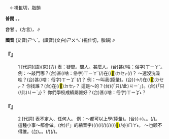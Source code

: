 
=={{ruby|誰|ㄕㄟˊ}}==

　←視隹切，脂韻

'''普閩''' {{ruby|(文)|ㄙㄨㄧˊ}}。{{ruby|(白)|ㄗㄨㄧˊ}}。

'''台甘''' {{ruby|(文)|ㄙㄨㄧˊ}}。{{ruby|(語)|ㄗㄨㄚˊ}}(方言){{ruby|。|ㄗㄨㄧ˫}}，{{ruby|是|ㄒㄧ˫}}{{ruby|誰|ㄗㄨㄧ˫}}∥

'''國音''' (又音)<rt>ㄕㄟˊ</rt>。(讀音)(文白)<rt>ㄕㄨㄟˊ</rt>(視隹切，脂韻)∥

    

==='''『{{ruby|誰|ㄕㄟˊ}}』'''===
:1  [代詞](語)(京)(方) 表：疑問。問人。甚麼人。(台)甚(/啥：俗字)<rt>ㄒㄧㄚˋ</rt>{{ruby|麼|ㄇㄧ}}{{ruby|/|ㄇㄧㆷ}}{{ruby|人|ㄌㄤˊ}}。例：～敲門哪？(台)甚(/啥：俗字)<rt>ㄒㄧㄚˋ</rt>{{ruby|乜|ㄇㄧㆷ}}{{ruby|人|ㄌㄤˊ}}(/{{ruby|甚|ㄒㄧㆩ˪}}{{ruby|人|ㄌㄤˊ}})在(/<mark>&#xf9549;</mark>)<rt>ㄉㆤㆷ</rt>{{ruby|叩|ㄎㄚ˪}}(/{{ruby|扑|ㄆㄚㆷ}}){{ruby|門|ㄇㆭˊ}}？ ～還沒洗澡哇？(台)甚(/啥：俗字)<rt>ㄒㄧㆩˋ</rt>{{ruby|人|ㄌㄤˊ}}{{ruby|猶|ㄧㄠˋ}}{{ruby|未|ㆠㆤ˫}}{{ruby|/|ㆠㄨㆤ˫}}{{ruby|洗|ㄙㄨㆤˋ}}{{ruby|/|ㄙㆤˋ}}{{ruby|浴|ㄧㆤㆶ ͘}}(/{{ruby|洗|ㄙㄨㆤˋ}}{{ruby|/|ㄙㆤˋ}}{{ruby|身|ㄒㄧㄥ}}{{ruby|軀|ㄎㄨ}})？ 例：～叫我(陸彙)。(台){{ruby|甚|ㄒㄧㆬ˫}}{{ruby|麼|ㄇㄧㆷ}}{{ruby|人|ㄌㄤˊ}}(→/{{ruby|啥|ㄒㄧㆩˋ}}{{ruby|乜|ㄇㄧㆷ}}{{ruby|人|ㄌㄤˊ}})在(/<mark>&#xf9549;</mark>)<rt>ㄉㆤㆷ</rt>{{ruby|叫|ㄍㄧㄜ˪}}{{ruby|我|·ㆣㄨㄚˋ}}？ 你找誰？(台){{ruby|汝|ㄌㄧˋ}}在(/<mark>&#xf9549;</mark>)<rt>ㄉㆤㆷ</rt>{{ruby|尋|ㄘㄨㆤ˫}}{{ruby|/|ㄘㆤ˫}}{{ruby|甚|ㄒㄧㄚˋ}}{{ruby|麼|ㄇㄧ}}{{ruby|人|ㄌㄤˊ}}？ 這是～的？(台){{ruby|<mark>&#xffacb;</mark>|ㄗㆤ}}{「只(/此)<rt>ㄐㄧˋ</rt>{{ruby|一|ㄧㆵ}}」}{{ruby|是|ㄒㄧ˫}}{{ruby|甚|ㄒㄧㆩˋ}}{{ruby|人|ㄌㄤˊ}}{{ruby|丌|ㆤˊ}}。(台){{ruby|<mark>&#xffacb;</mark>|ㄗㆤ}}{「只(/此)<rt>ㄐㄧˋ</rt>{{ruby|一|ㄧㆵ}}」}{{ruby|是|ㄒㄧ˫}}{{ruby|甚|ㄒㄧㆬ˫}}{{ruby|麼|ㄇㄧㆷ}}{{ruby|人|ㄌㄤˊ}}{{ruby|丌|ㆤ}}？ 你們學校成績屬誰好？(台){{ruby|您|ㄌㄧㄣˋ}}{{ruby|兩|ㄋㆭ˫}}{{ruby|人|ㄌㄤˊ}}{{ruby|丌|ㆤ}}{{ruby|學|ㄏㄚㆶ ͘}}{{ruby|校|ㄏㄠ˫}}{{ruby|成|ㄒㄧㄥˊ}}{{ruby|績|ㄐㄧㆤㆶ}}甚(/啥：俗字)<rt>ㄒㄧㆩ˪</rt>{{ruby|人|ㄌㄤˊ}}{{ruby|丌|ㆤ}}{{ruby|較|ㄎㄚㆷ}}{{ruby|好|ㄏㄜˋ}}？
    

==='''『{{ruby|誰|ㄕㄟˊ}}』'''===
:2  [代詞] 表不定人、任何人。 例：～都可以上學(陸彙)。(台){{ruby|無|ㆠㄜˊ}}{{ruby|論|ㄌㄨㄣ˫}}({{ruby|甚|ㄒㄧㆬ˫}}{{ruby|麼|ㄇㄧㆷ}}{{ruby|人|ㄌㄤˊ}}→){{ruby|啥|ㄒㄧㆩˋ}}{{ruby|物|ㄇㄧㆷ ͘}}{{ruby|人|ㄌㄤˊ}}。{{ruby|逐|ㄉㄚㆶ ͘}}{{ruby|個|ㆤˊ}}{{ruby|人|ㄌㄤˊ}}。{{ruby|攏|ㄌㆲˋ}}{{ruby|著|ㄉㄧㄜㆷ}}(/{{ruby|都|ㄉㄜ˫}}){{ruby|會|ㆤ˫}}{{ruby|用|ㄧㆲ˫}}{{ruby|得|ㄉㄧㆵ}}{{ruby|入|ㆢㄧㆴ ͘}}{{ruby|/|ㄌㄧㆴ ͘}}{{ruby|學|ㄏㄚㆶ ͘}}{{ruby|讀|ㄊㄚㆶ ͘}}{{ruby|冊|ㄘㆤㆷ}}。 這種小事～都會做。(台){{ruby|<mark>&#xffb50;</mark>|ㄐㄧㆵ}}(「{{ruby|此|ㄐㄧˋ}}{{ruby|一|ㄐㄧㆵ ͘}}」的縮音字)(/{{ruby|此|ㄐㄧㆵ}}){{ruby|款|ㄎㄨㄢˋ}}{{ruby|丌|ㆤ}}{{ruby|小|ㄒㄧㄜˋ}}{{ruby|事|ㄙㄨ˫}}(/{{ruby|<mark>&#xffacb;</mark>|ㄗㆤ}}{{ruby|小|ㄒㄧㄜˋ}}{{ruby|可|ㄎㄨㄚˋ}}{{ruby|載|ㄉㄞ˫}}(/{{ruby|戴|ㄉㄞ˪}}){{ruby|事|ㄐㄧ˪}}(/{{ruby|事|ㄉㄞ˫}}{{ruby|情|ㄐㄧ˪}}){{ruby|乜|ㄇㄧㆷ}}{{ruby|仔|ㄚ}}{{ruby|人|ㄌㄤˊ}}(/{{ruby|無|ㆠㄨˊ}}{{ruby|/|ㆠㄜˊ}}{{ruby|論|ㄌㄨㄣ˫}}{{ruby|甚|ㄒㄧㆬ˫}}{{ruby|麼|ㄇㄧㆷ}}{{ruby|人|ㄌㄤˊ}})<mark>&#xffaca;</mark>(/亦)<rt>ㄇㄚ˫</rt>{{ruby|會|ㆤ˫}}{{ruby|曉|ㄏㄧㄠˋ}}{{ruby|做|ㄗㄨㆤ˪}}{{ruby|/|ㄗㄜ˪}}。 ～也顧不得誰。(台){{ruby|大|ㄉㄞ˫}}{{ruby|家|ㄍㆤ}}{{ruby|攏|ㄌㆲˋ}}{{ruby|<mark>&#xffa45;</mark>|ㆠㆤ˫}}{{ruby|/|ㆠㄨㆤ˫}}{{ruby|得|ㄉㄧㆵ}}{{ruby|通|ㄊㄤ}}{{ruby|顧|ㄍㆦ˪}}{{ruby|<mark>&#xffa42;</mark>|ㄍㄚㆷ}}{{ruby|別|ㄅㄚㆵ ͘}}{{ruby|人|ㄌㄤˊ}}。。{{ruby|大|ㄉㄞ˫}}{{ruby|家|ㄍㆤ}}{{ruby|攏|ㄌㆲˋ}}{{ruby|顧|ㄍㆦ˪}}{{ruby|家|ㄍㄚ}}{{ruby|己|ㄉㄧ˫}}{{ruby|/|ㄍㄧ˫}}{{ruby|著|ㄉㄧㄜㆷ}}(/{{ruby|都|ㄉㄜ˫}}){{ruby|<mark>&#xffa45;</mark>|ㆠㆤ˫}}{{ruby|/|ㆠㄨㆤ˫}}{{ruby|赴|ㄏㄨ˪}}(/{{ruby|<mark>&#xffa45;</mark>|ㆠㆤ˫}}{{ruby|/|ㆠㄨㆤ˫}}{{ruby|顧|ㄍㆦ˪}}{{ruby|得|ㄉㄧㆵ}}{{ruby|別|ㄅㄚㆵ ͘}}{{ruby|人|ㄌㄤˊ}})。
    
